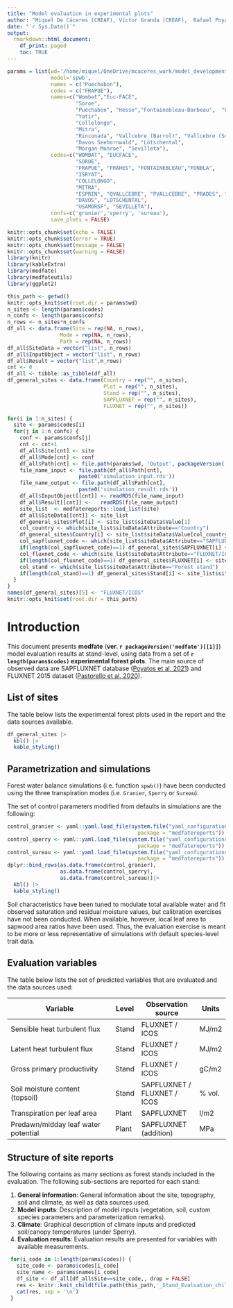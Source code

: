 ```yaml
---
title: "Model evaluation in experimental plots"
author: "Miquel De Cáceres (CREAF), Víctor Granda (CREAF),  Rafael Poyatos (CREAF), Teresa Gimeno (CREAF), Nicolas Martin-StPaul (INRAE), Antoine Cabon (WSL), Vincenzo Saponaro (U. Tuscia)"
date: "`r Sys.Date()`"
output: 
  rmarkdown::html_document:
    df_print: paged
    toc: TRUE
---
```




```r
params = list(wd='/home/miquel/OneDrive/mcaceres_work/model_development/medfate_development/StandLevelEvaluation/',
              model='spwb',
              names = c("Puechabon"),
              codes = c("FRAPUE"),
              names=c("Wombat","Euc-FACE",
                      "Soroe",
                      "Puéchabon", "Hesse","Fontainebleau-Barbeau",  "Font-Blanche",
                      "Yatir",
                      "Collelongo",
                      "Mitra",
                      "Rinconada", "Vallcebre (Barrol)", "Vallcebre (Sort)", "Prades", "Can Balasc", "Alto-Tajo Armallones", "Ronda",
                      "Davos Seehornwald", "Lötschental",
                      "Morgan-Monroe", "Sevilleta"),
              codes=c("WOMBAT", "EUCFACE",
                      "SOROE",
                      "FRAPUE", "FRAHES", "FONTAINEBLEAU","FONBLA",
                      "ISRYAT",
                      "COLLELONGO",
                      "MITRA",
                      "ESPRIN", "QVALLCEBRE", "PVALLCEBRE", "PRADES", "CANBALASC", "ESPALTARM", "RONDA",
                      "DAVOS", "LOTSCHENTAL",
                      "USAMORSF", "SEVILLETA"),
              confs=c('granier','sperry', 'sureau'),
              save_plots = FALSE)

knitr::opts_chunk$set(echo = FALSE)
knitr::opts_chunk$set(error = TRUE)
knitr::opts_chunk$set(message = FALSE)
knitr::opts_chunk$set(warning = FALSE)
library(knitr)
library(kableExtra)
library(medfate)
library(medfateutils)
library(ggplot2)

```

```r
this_path <- getwd()
knitr::opts_knit$set(root.dir = params$wd)
n_sites <- length(params$codes)
n_confs <- length(params$confs)
n_rows <- n_sites*n_confs
df_all <- data.frame(Site = rep(NA, n_rows), 
                 Mode = rep(NA, n_rows),
                 Path = rep(NA, n_rows))
df_all$SiteData = vector("list", n_rows)
df_all$InputObject = vector("list", n_rows)
df_all$Result = vector("list",n_rows)
cnt <- 0
df_all <- tibble::as_tibble(df_all)
df_general_sites <- data.frame(Country = rep("", n_sites),
                               Plot = rep("", n_sites),
                               Stand = rep("", n_sites),
                               SAPFLUXNET = rep("", n_sites),
                               FLUXNET = rep("", n_sites))

for(i in 1:n_sites) {
  site <- params$codes[i]
  for(j in 1:n_confs) {
    conf <- params$confs[j]
    cnt <- cnt+1
    df_all$Site[cnt] <- site
    df_all$Mode[cnt] <- conf
    df_all$Path[cnt] <- file.path(params$wd, 'Output', packageVersion('medfate')[[1]], params$model, conf, site)
    file_name_input <- file.path(df_all$Path[cnt],
                       paste0('simulation_input.rds'))
    file_name_output <- file.path(df_all$Path[cnt],
                       paste0('simulation_result.rds'))
    df_all$InputObject[[cnt]] <- readRDS(file_name_input)
    df_all$Result[[cnt]] <-   readRDS(file_name_output)
    site_list  <- medfatereports::load_list(site)
    df_all$SiteData[[cnt]] <- site_list
    df_general_sites$Plot[i] <- site_list$siteData$Value[1]
    col_country <- which(site_list$siteData$Attribute=="Country")
    df_general_sites$Country[i] <- site_list$siteData$Value[col_country]
    col_sapfluxnet_code <- which(site_list$siteData$Attribute=="SAPFLUXNET code")
    if(length(col_sapfluxnet_code)==1) df_general_sites$SAPFLUXNET[i] <- site_list$siteData$Value[col_sapfluxnet_code]
    col_fluxnet_code <- which(site_list$siteData$Attribute=="FLUXNET/ICOS code")
    if(length(col_fluxnet_code)==1) df_general_sites$FLUXNET[i] <- site_list$siteData$Value[col_fluxnet_code]
    col_stand <- which(site_list$siteData$Attribute=="Forest stand")
    if(length(col_stand)==1) df_general_sites$Stand[i] <- site_list$siteData$Value[col_stand]
  }
}
names(df_general_sites)[5] <- "FLUXNET/ICOS"
knitr::opts_knit$set(root.dir = this_path)
```

# Introduction

This document presents **medfate** (**ver. `r packageVersion('medfate')[[1]]`**) model evaluation results at stand-level, using data from a set of **`r length(params$codes)` experimental forest plots**. The main source of observed data are SAPFLUXNET database ([Poyatos et al. 2021](https://essd.copernicus.org/articles/13/2607/2021/)) and FLUXNET 2015 dataset ([Pastorello et al. 2020](https://doi.org/10.1038/s41597-020-0534-3)).

## List of sites

The table below lists the experimental forest plots used in the report and the data sources available.

```r
df_general_sites |> 
  kbl() |>
  kable_styling()
```

## Parametrization and simulations

Forest water balance simulations (i.e. function `spwb()`) have been conducted using the three transpiration modes (i.e. `Granier`, `Sperry` or `Sureau`). 

The set of control parameters modified from defaults in simulations are the following:

```r
control_granier <- yaml::yaml.load_file(system.file("yaml_configurations", "granier.yaml",
                                          package = "medfatereports"))
control_sperry <- yaml::yaml.load_file(system.file("yaml_configurations", "sperry.yaml",
                                          package = "medfatereports"))
control_sureau <- yaml::yaml.load_file(system.file("yaml_configurations", "sureau.yaml",
                                          package = "medfatereports"))
dplyr::bind_rows(as.data.frame(control_granier),
                 as.data.frame(control_sperry),
                 as.data.frame(control_sureau))|> 
  kbl() |>
  kable_styling()
```

Soil characteristics have been tuned to modulate total available water and fit observed saturation and residual moisture values, but calibration exercises have not been conducted. When available, however, local leaf area to sapwood area ratios have been used. Thus, the evaluation exercise is meant to be more or less representative of simulations with default species-level trait data.


## Evaluation variables

The table below lists the set of predicted variables that are evaluated and the data sources used:

| Variable                            | Level  | Observation source | Units |
|-------------------------------------|--------|--------------------|-------|
| Sensible heat turbulent flux        | Stand  | FLUXNET / ICOS    | MJ/m2 |
| Latent heat turbulent flux          | Stand  | FLUXNET / ICOS    | MJ/m2 |
| Gross primary productivity          | Stand  | FLUXNET / ICOS    | gC/m2 |
| Soil moisture content (topsoil)     | Stand  | SAPFLUXNET / FLUXNET / ICOS         | % vol.|
| Transpiration per leaf area         | Plant  | SAPFLUXNET         | l/m2  |
| Predawn/midday leaf water potential | Plant  | SAPFLUXNET (addition)    | MPa   |


## Structure of site reports

The following contains as many sections as forest stands included in the evaluation. The following sub-sections are reported for each stand:

 1. **General information**: General information about the site, topography, soil and climate, as well as data sources used.
 2. **Model inputs**: Description of model inputs (vegetation, soil, custom species parameters and parameterization remarks). 
 3. **Climate**: Graphical description of climate inputs and predicted soil/canopy temperatures (under Sperry).
 4. **Evaluation results**: Evaluation results are presented for variables with available measurements.

```r
 for(i_code in 1:length(params$codes)) {
   site_code <- params$codes[i_code]
   site_name <- params$names[i_code]
   df_site <- df_all[df_all$Site==site_code,, drop = FALSE]
   res <- knitr::knit_child(file.path(this_path,'_Stand_Evaluation_child.Rmd'), quiet = TRUE)
   cat(res, sep = '\n')
 }
```


